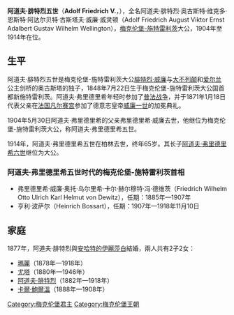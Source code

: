 {{noteTA
|1=zh:弗里德里希; zh-tw:腓特烈
}}
{{Infobox royalty
| name          = 阿道夫·腓特烈五世
| image         = Adolf Friedrich V (Mecklenburg-Strelitz).jpg
| image_size    = 250px
| succession    = 梅克伦堡-施特雷利茨大公
| predecessor   = [[腓特烈·威廉_(梅克倫堡-施特雷利茨)|腓特烈·威廉]]
| successor     = [[阿道夫·腓特烈六世|阿道夫·腓特烈六世]]
| reign         = 1904年5月30日 — 1914年6月11日
| birth_date    = {{Birth date|1848|07|22|df=y}}
| birth_place   = {{flag|German Confederation}}[[梅克伦堡-施特雷利茨大公国|梅克伦堡-施特雷利茨大公国]][[新施特雷利茨|新施特雷利茨]]
| death_date    = {{Death date and age|1914|06|11|1848|07|22|df=y}}
| death_place   = {{flag|German Empire}}[[柏林|柏林]]
| burial_date   = 1914年6月16日
| burial_place  = [[米罗|米罗]]
| spouse        = {{marriage|[[伊麗莎白_(安哈爾特)|安哈爾特的伊麗莎白郡主]]|1877}}
| issue         = 利珀亲王妃玛丽<br>[[尤塔王儲妃_(黑山)|蒙特內哥羅王儲妃尤塔]]<br>[[阿道夫·腓特烈六世|阿道夫·腓特烈六世]]<br>卡尔·鲍尔温公爵
| full name     = Georg Adolf Friedrich Victor Ernst Adalbert Gustav Wilhelm Wellington
| house         = [[梅克倫堡王朝|梅克倫堡王朝]]
| father        = [[腓特烈·威廉_(梅克倫堡-施特雷利茨)|腓特烈·威廉]]
| mother        = [[奧古斯塔郡主_(劍橋)|剑桥的奥古斯塔公主]]
| religion      = [[信义宗|信义宗]]
}}
'''阿道夫·腓特烈五世'''（'''Adolf Friedrich V.'''，{{bd|1848年|7月22日|1914年|6月11日|catIdx=Adolf Friedrich}}），全名阿道夫·腓特烈·奥古斯特·维克多·恩斯特·阿达尔贝特·古斯塔夫·威廉·威灵顿（Adolf Friedrich August Viktor Ernst Adalbert Gustav Wilhelm Wellington），[[梅克伦堡-施特雷利茨|梅克伦堡-施特雷利茨]]大公，1904年至1914年在位。

==生平==
阿道夫·腓特烈五世是梅克伦堡-施特雷利茨大公[[腓特烈·威廉_(梅克倫堡-施特雷利茨)|腓特烈·威廉]]与[[大不列颠|大不列颠]]和[[爱尔兰|爱尔兰]]公主剑桥的奥古斯塔的独子，1848年7月22日生于梅克伦堡-施特雷利茨大公国首都新施特雷利茨。阿道夫·弗里德里希年轻时参加了[[普法战争|普法战争]]，并于1871年1月18日代表父亲在[[法国|法国]][[凡尔赛宫|凡尔赛宫]]参加了德意志皇帝[[威廉一世_(德国)|威廉一世]]的加冕典礼。

1904年5月30日阿道夫·弗里德里希的父亲弗里德里希·威廉去世，他继位为梅克伦堡-施特雷利茨大公，称阿道夫·弗里德里希五世。

1914年，阿道夫·弗里德里希五世在柏林去世，终年65岁。其长子[[阿道夫·弗里德里希六世_(梅克伦堡-施特雷利茨)|阿道夫·弗里德里希六世]]继位为大公。
===阿道夫·弗里德里希五世时代的梅克伦堡-施特雷利茨首相===
*弗里德里希·威廉·奥托·乌尔里希·卡尔·赫尔穆特·冯·德维茨（Friedrich Wilhelm Otto Ulrich Karl Helmut von Dewitz），任期：1885年—1907年
*亨利·波萨尔（Heinrich Bossart），任期：1907年—1918年11月10日

== 家庭 ==
1877年，阿道夫·腓特烈與[[伊麗莎白_(安哈爾特)|安哈特的伊麗莎白]]結婚，兩人共有2子2女：
* [[梅克倫堡-施特雷利茨的瑪麗|瑪麗]]（1878年—1918年）
* [[梅克倫堡-施特雷利茨的尤塔|尤塔]]（1880年—1946年）
* [[阿道夫·腓特烈六世|阿道夫·腓特烈]]（1882年—1918年）
* [[卡爾·鮑爾溫_(梅克倫堡-施特雷利茨)|卡爾·鮑爾溫]]（1888年—1908年）
{{start box}}
{{s-hou|[[梅克伦堡王朝|梅克伦堡王朝]]|1848年|7月22日|1914年|6月11日}}
{{s-before|[[腓特烈·威廉_(梅克倫堡-施特雷利茨)|腓特烈·威廉]]}}
{{s-title|[[梅克伦堡统治者列表#梅克伦堡-施特雷利茨大公|梅克伦堡-施特雷利茨大公]]|1860年—1904年}}
{{s-after|[[阿道夫·弗里德里希六世_(梅克伦堡-施特雷利茨)|阿道夫·弗里德里希六世]]}}
{{end box}}
{{Authority control}}
{{DEFAULTSORT: Adolf Friedrich 05}}
[[Category:梅克伦堡君主|Category:梅克伦堡君主]]
[[Category:梅克伦堡王朝|Category:梅克伦堡王朝]]